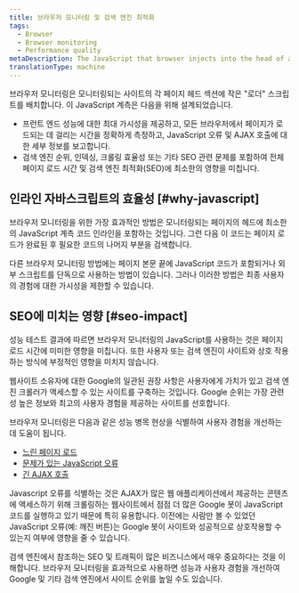 ```yaml
---
title: 브라우저 모니터링 및 검색 엔진 최적화
tags:
  - Browser
  - Browser monitoring
  - Performance quality
metaDescription: The JavaScript that browser injects into the head of a monitored page does not negatively affect SEO ranking.
translationType: machine
---
```


브라우저 모니터링은 모니터링되는 사이트의 각 페이지 헤드 섹션에 작은 "로더" 스크립트를 배치합니다. 이 JavaScript 계측은 다음을 위해 설계되었습니다.

* 프런트 엔드 성능에 대한 최대 가시성을 제공하고, 모든 브라우저에서 페이지가 로드되는 데 걸리는 시간을 정확하게 측정하고, JavaScript 오류 및 AJAX 호출에 대한 세부 정보를 보고합니다.
* 검색 엔진 순위, 인덱싱, 크롤링 효율성 또는 기타 SEO 관련 문제를 포함하여 전체 페이지 로드 시간 및 검색 엔진 최적화(SEO)에 최소한의 영향을 미칩니다.

## 인라인 자바스크립트의 효율성 [#why-javascript]

브라우저 모니터링을 위한 가장 효과적인 방법은 모니터링되는 페이지의 헤드에 최소한의 JavaScript 계측 코드 인라인을 포함하는 것입니다. 그런 다음 이 코드는 페이지 로드가 완료된 후 필요한 코드의 나머지 부분을 검색합니다.

다른 브라우저 모니터링 방법에는 페이지 본문 끝에 JavaScript 코드가 포함되거나 외부 스크립트를 단독으로 사용하는 방법이 있습니다. 그러나 이러한 방법은 최종 사용자의 경험에 대한 가시성을 제한할 수 있습니다.

## SEO에 미치는 영향 [#seo-impact]

성능 테스트 결과에 따르면 브라우저 모니터링의 JavaScript를 사용하는 것은 페이지 로드 시간에 미미한 영향을 미칩니다. 또한 사용자 또는 검색 엔진이 사이트와 상호 작용하는 방식에 부정적인 영향을 미치지 않습니다.

웹사이트 소유자에 대한 Google의 일관된 권장 사항은 사용자에게 가치가 있고 검색 엔진 크롤러가 액세스할 수 있는 사이트를 구축하는 것입니다. Google 순위는 가장 관련성 높은 정보와 최고의 사용자 경험을 제공하는 사이트를 선호합니다.

브라우저 모니터링은 다음과 같은 성능 병목 현상을 식별하여 사용자 경험을 개선하는 데 도움이 됩니다.

* [느린 페이지 로드](/docs/browser/new-relic-browser/additional-standard-features/page-views-insights-your-sites-popularity)
* [문제가 있는 JavaScript 오류](/docs/browser/new-relic-browser/dashboard-details/javascript-errors-dashboard)
* [긴 AJAX 호출](/docs/browser/new-relic-browser/browser-pro-features/ajax-dashboard-identifying-time-consuming-calls)

Javascript 오류를 식별하는 것은 AJAX가 많은 웹 애플리케이션에서 제공하는 콘텐츠에 액세스하기 위해 크롤링하는 웹사이트에서 점점 더 많은 Google 봇이 JavaScript 코드를 실행하고 있기 때문에 특히 유용합니다. 이전에는 사람만 볼 수 있었던 JavaScript 오류(예: 깨진 버튼)는 Google 봇이 사이트와 성공적으로 상호작용할 수 있는지 여부에 영향을 줄 수 있습니다.

검색 엔진에서 참조하는 SEO 및 트래픽이 많은 비즈니스에서 매우 중요하다는 것을 이해합니다. 브라우저 모니터링을 효과적으로 사용하면 성능과 사용자 경험을 개선하여 Google 및 기타 검색 엔진에서 사이트 순위를 높일 수도 있습니다.